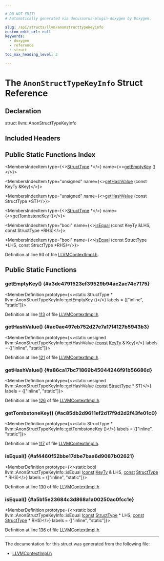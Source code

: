 ```yaml
---

# DO NOT EDIT!
# Automatically generated via docusaurus-plugin-doxygen by Doxygen.

slug: /api/structs/llvm/anonstructtypekeyinfo
custom_edit_url: null
keywords:
  - doxygen
  - reference
  - struct
toc_max_heading_level: 3

---
```





# The `AnonStructTypeKeyInfo` Struct Reference

<DoxygenPage pluginConfig={pluginConfig}>



## Declaration

<CodeBlock>struct llvm::AnonStructTypeKeyInfo</CodeBlock>

## Included Headers

<IncludesList>
<IncludesListItem
  filePath="IR/LLVMContextImpl.h"
  permalink="/docs/api/files/lib/lib/ir/llvmcontextimpl-h"
  isLocal="true" />
</IncludesList>

## Public Static Functions Index

<MembersIndex>

<MembersIndexItem
  type={<><a href="/docs/api/classes/llvm/structtype">StructType</a> &#42;</>}
  name={<><a href="#a3dc4791523ef39529b94ae2ac74c7175">getEmptyKey</a> ()</>}>
</MembersIndexItem>

<MembersIndexItem
  type="unsigned"
  name={<><a href="#ac0ae497eb752d27e7a17f4127b5943b3">getHashValue</a> (const KeyTy &amp;Key)</>}>
</MembersIndexItem>

<MembersIndexItem
  type="unsigned"
  name={<><a href="#a86ca17bc71869b45044246f91b56686d">getHashValue</a> (const StructType &#42;ST)</>}>
</MembersIndexItem>

<MembersIndexItem
  type={<><a href="/docs/api/classes/llvm/structtype">StructType</a> &#42;</>}
  name={<><a href="#ac85db2d9611ef2d17f9d2d2f43fe01c0">getTombstoneKey</a> ()</>}>
</MembersIndexItem>

<MembersIndexItem
  type="bool"
  name={<><a href="#af4460f52bbe17dbe7baa6d9087b02621">isEqual</a> (const KeyTy &amp;LHS, const StructType &#42;RHS)</>}>
</MembersIndexItem>

<MembersIndexItem
  type="bool"
  name={<><a href="#a5b15e23684c3d868a1a00250ac0fcc1e">isEqual</a> (const StructType &#42;LHS, const StructType &#42;RHS)</>}>
</MembersIndexItem>

</MembersIndex>


Definition at line 93 of file <a href="/docs/api/files/lib/lib/ir/llvmcontextimpl-h">LLVMContextImpl.h</a>.

<SectionDefinition>

## Public Static Functions

### getEmptyKey() {#a3dc4791523ef39529b94ae2ac74c7175}

<MemberDefinition
  prototype={<>static StructType &#42; llvm::AnonStructTypeKeyInfo::getEmptyKey ()</>}
  labels = {["inline", "static"]}>

Definition at line <a href="/docs/api/files/lib/lib/ir/llvmcontextimpl-h/#l00113">113</a> of file <a href="/docs/api/files/lib/lib/ir/llvmcontextimpl-h">LLVMContextImpl.h</a>.
</MemberDefinition>

### getHashValue() {#ac0ae497eb752d27e7a17f4127b5943b3}

<MemberDefinition
  prototype={<>static unsigned llvm::AnonStructTypeKeyInfo::getHashValue (<a href="/docs/api/files/lib/lib/target/lib/target/aarch64/aarch64promoteconstant-cpp/#a90f8350fecae261c25be85d38b451bff">const</a> <a href="/docs/api/structs/llvm/anonstructtypekeyinfo/keyty">KeyTy</a> &amp; Key)</>}
  labels = {["inline", "static"]}>

Definition at line <a href="/docs/api/files/lib/lib/ir/llvmcontextimpl-h/#l00121">121</a> of file <a href="/docs/api/files/lib/lib/ir/llvmcontextimpl-h">LLVMContextImpl.h</a>.
</MemberDefinition>

### getHashValue() {#a86ca17bc71869b45044246f91b56686d}

<MemberDefinition
  prototype={<>static unsigned llvm::AnonStructTypeKeyInfo::getHashValue (<a href="/docs/api/files/lib/lib/target/lib/target/aarch64/aarch64promoteconstant-cpp/#a90f8350fecae261c25be85d38b451bff">const</a> <a href="/docs/api/classes/llvm/structtype">StructType</a> &#42; ST)</>}
  labels = {["inline", "static"]}>

Definition at line <a href="/docs/api/files/lib/lib/ir/llvmcontextimpl-h/#l00126">126</a> of file <a href="/docs/api/files/lib/lib/ir/llvmcontextimpl-h">LLVMContextImpl.h</a>.
</MemberDefinition>

### getTombstoneKey() {#ac85db2d9611ef2d17f9d2d2f43fe01c0}

<MemberDefinition
  prototype={<>static StructType &#42; llvm::AnonStructTypeKeyInfo::getTombstoneKey ()</>}
  labels = {["inline", "static"]}>

Definition at line <a href="/docs/api/files/lib/lib/ir/llvmcontextimpl-h/#l00117">117</a> of file <a href="/docs/api/files/lib/lib/ir/llvmcontextimpl-h">LLVMContextImpl.h</a>.
</MemberDefinition>

### isEqual() {#af4460f52bbe17dbe7baa6d9087b02621}

<MemberDefinition
  prototype={<>static bool llvm::AnonStructTypeKeyInfo::isEqual (<a href="/docs/api/files/lib/lib/target/lib/target/aarch64/aarch64promoteconstant-cpp/#a90f8350fecae261c25be85d38b451bff">const</a> <a href="/docs/api/structs/llvm/anonstructtypekeyinfo/keyty">KeyTy</a> &amp; LHS, <a href="/docs/api/files/lib/lib/target/lib/target/aarch64/aarch64promoteconstant-cpp/#a90f8350fecae261c25be85d38b451bff">const</a> <a href="/docs/api/classes/llvm/structtype">StructType</a> &#42; RHS)</>}
  labels = {["inline", "static"]}>

Definition at line <a href="/docs/api/files/lib/lib/ir/llvmcontextimpl-h/#l00130">130</a> of file <a href="/docs/api/files/lib/lib/ir/llvmcontextimpl-h">LLVMContextImpl.h</a>.
</MemberDefinition>

### isEqual() {#a5b15e23684c3d868a1a00250ac0fcc1e}

<MemberDefinition
  prototype={<>static bool llvm::AnonStructTypeKeyInfo::isEqual (<a href="/docs/api/files/lib/lib/target/lib/target/aarch64/aarch64promoteconstant-cpp/#a90f8350fecae261c25be85d38b451bff">const</a> <a href="/docs/api/classes/llvm/structtype">StructType</a> &#42; LHS, <a href="/docs/api/files/lib/lib/target/lib/target/aarch64/aarch64promoteconstant-cpp/#a90f8350fecae261c25be85d38b451bff">const</a> <a href="/docs/api/classes/llvm/structtype">StructType</a> &#42; RHS)</>}
  labels = {["inline", "static"]}>

Definition at line <a href="/docs/api/files/lib/lib/ir/llvmcontextimpl-h/#l00136">136</a> of file <a href="/docs/api/files/lib/lib/ir/llvmcontextimpl-h">LLVMContextImpl.h</a>.
</MemberDefinition>

</SectionDefinition>

<hr/>

The documentation for this struct was generated from the following file:

<ul>
<li><a href="/docs/api/files/lib/lib/ir/llvmcontextimpl-h">LLVMContextImpl.h</a></li>
</ul>

</DoxygenPage>
